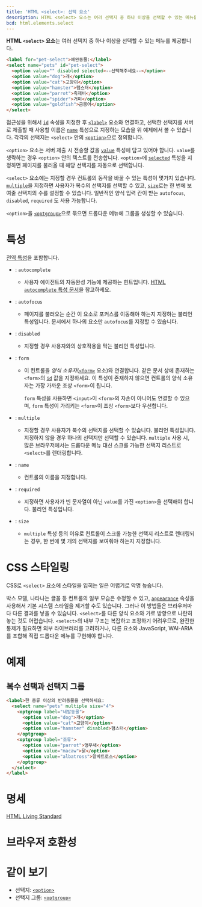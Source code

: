 ```yaml
---
title: 'HTML <select>: 선택 요소'
description: HTML <select> 요소는 여러 선택지 중 하나 이상을 선택할 수 있는 메뉴를 제공합니다.
bcd: html.elements.select
---
```


**HTML `<select>` 요소**는 여러 선택지 중 하나 이상을 선택할 수 있는 메뉴를 제공합니다.

<HTMLDemo height={180}>

```html
<label for="pet-select">애완동물:</label>
<select name="pets" id="pet-select">
  <option value="" disabled selected>--선택해주세요--</option>
  <option value="dog">개</option>
  <option value="cat">고양이</option>
  <option value="hamster">햄스터</option>
  <option value="parrot">족제비</option>
  <option value="spider">거미</option>
  <option value="goldfish">금붕어</option>
</select>
```

</HTMLDemo>

접근성을 위해서 [`id`](../Global_attributes#term-id) 속성을 지정한 후 [`<label>`](./label) 요소와 연결하고, 선택한 선택지를 서버로 제출할 때 사용할 이름은 [`name`](#term-name) 특성으로 지정하는 모습을 위 예제에서 볼 수 있습니다. 각각의 선택지는 `<select>` 안의 [`<option>`](./option)으로 정의합니다.

`<option>` 요소는 서버 제출 시 전송할 값을 [`value`](./option#term-value) 특성에 담고 있어야 합니다. `value`를 생략하는 경우 `<option>` 안의 텍스트를 전송합니다. `<option>`에 [`selected`](./option#term-selected) 특성을 지정하면 페이지를 불러올 때 해당 선택지를 자동으로 선택합니다.

`<select>` 요소에는 지정할 경우 컨트롤의 동작을 바꿀 수 있는 특성이 몇가지 있습니다. [`multiple`](#term-multiple)을 지정하면 사용자가 복수의 선택지를 선택할 수 있고, [`size`](#term-size)로는 한 번에 보여줄 선택지의 수를 설정할 수 있습니다. 일반적인 양식 입력 칸이 받는 `autofocus`, `disabled`, `required` 도 사용 가능합니다.

`<option>`을 [`<optgroup>`](./optgroup)으로 묶으면 드롭다운 메뉴에 그룹을 생성할 수 있습니다.

# 특성

[전역 특성](/docs/Web/HTML/Global_attributes)을 포함합니다.

- : `autocomplete`
  - 사용자 에이전트의 자동완성 기능에 제공하는 힌트입니다. [HTML `autocomplete` 특성 문서](https://developer.mozilla.org/ko/docs/Web/HTML/Attributes/autocomplete)을 참고하세요.
- : `autofocus`
  - 페이지를 불러오는 순간 이 요소로 포커스를 이동해야 하는지 지정하는 불리언 특성입니다. 문서에서 하나의 요소만 `autofocus`를 지정할 수 있습니다.
- : `disabled`
  - 지정할 경우 사용자와의 상호작용을 막는 불리언 특성입니다.
- : `form`

  - 이 컨트롤을 _양식 소유자_([`<form>`](./form) 요소)와 연결합니다. 같은 문서 상에 존재하는 `<form>`의 [`id`](../Global_attributes#term-id) 값을 지정하세요. 이 특성이 존재하지 않으면 컨트롤의 양식 소유자는 가장 가까운 조상 `<form>`이 됩니다.

    `form` 특성을 사용하면 `<input>`이 `<form>`의 자손이 아니어도 연결할 수 있으며, `form` 특성이 가리키는 `<form>`이 조상 `<form>`보다 우선합니다.

- : `multiple`
  - 지정할 경우 사용자가 복수의 선택지를 선택할 수 있습니다. 불리언 특성입니다. 지정하지 않을 경우 하나의 선택지만 선택할 수 있습니다. `multiple` 사용 시, 많은 브라우저에서는 드롭다운 메뉴 대신 스크롤 가능한 선택지 리스트로 `<select>`를 렌더링합니다.
- : `name`
  - 컨트롤의 이름을 지정합니다.
- : `required`
  - 지정하면 사용자가 빈 문자열이 아닌 `value`를 가진 `<option>`을 선택해야 합니다. 불리언 특성입니다.
- : `size`
  - `multiple` 특성 등의 이유로 컨트롤이 스크롤 가능한 선택지 리스트로 렌더링되는 경우, 한 번에 몇 개의 선택지를 보여줘야 하는지 지정합니다.

# CSS 스타일링

CSS로 `<select>` 요소에 스타일을 입히는 일은 어렵기로 악명 높습니다.

박스 모델, 나타나는 글꼴 등 컨트롤의 일부 모습은 수정할 수 있고, [`appearance`](https://developer.mozilla.org/en-US/docs/Web/CSS/appearance) 속성을 사용해서 기본 시스템 스타일을 제거할 수도 있습니다. 그러나 이 방법들은 브라우저마다 다른 결과를 낳을 수 있습니다. `<select>`를 다른 양식 요소와 가로 방향으로 나란히 놓는 것도 어렵습니다. `<select>`의 내부 구조는 복잡하고 조정하기 어려우므로, 완전한 통제가 필요하면 외부 라이브러리를 고려하거나, 다른 요소와 JavaScript, WAI-ARIA를 조합해 직접 드롭다운 메뉴를 구현해야 합니다.

# 예제

## 복수 선택과 선택지 그룹

```html name=multiple
<label>한 종류 이상의 반려동물을 선택하세요:
  <select name="pets" multiple size="4">
    <optgroup label="네발동물">
      <option value="dog">개</option>
      <option value="cat">고양이</option>
      <option value="hamster" disabled>햄스터</option>
    </optgroup>
    <optgroup label="조류">
      <option value="parrot">앵무새</option>
      <option value="macaw">닭</option>
      <option value="albatross">알바트로스</option>
    </optgroup>
  </select>
</label>
```

<LiveExample height={120} name="multiple" />

# 명세

[HTML Living Standard](https://html.spec.whatwg.org/multipage/form-elements.html#the-select-element)

# 브라우저 호환성

<BrowserCompat data={props.bcd} />

# 같이 보기

- 선택지: [`<option>`](./option)
- 선택지 그룹: [`<optgroup>`](./optgroup)

